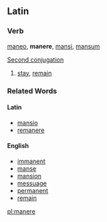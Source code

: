 ==Latin==
===Verb===
[[maneo]], '''manere''', [[mansi]], [[mansum]]

[[Wiktionary Appendix:Latin second conjugation|Second conjugation]]

# [[stay]], [[remain]]

===Related Words===
====Latin====
*[[mansio]]
*[[remanere]]

====English====
*[[immanent]]
*[[manse]]
*[[mansion]]
*[[messuage]]
*[[permanent]]
*[[remain]]


[[pl:manere]]